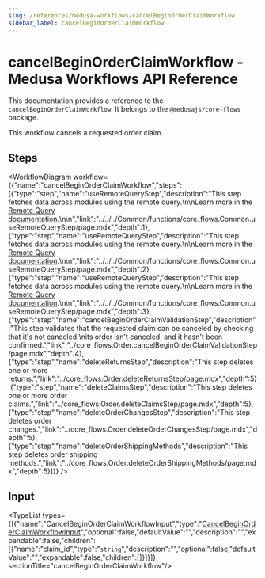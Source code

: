 ```yaml
---
slug: /references/medusa-workflows/cancelBeginOrderClaimWorkflow
sidebar_label: cancelBeginOrderClaimWorkflow
---
```



# cancelBeginOrderClaimWorkflow - Medusa Workflows API Reference

This documentation provides a reference to the `cancelBeginOrderClaimWorkflow`. It belongs to the `@medusajs/core-flows` package.

This workflow cancels a requested order claim.

## Steps

<WorkflowDiagram workflow={{"name":"cancelBeginOrderClaimWorkflow","steps":[{"type":"step","name":"useRemoteQueryStep","description":"This step fetches data across modules using the remote query.\n\nLearn more in the [Remote Query documentation](https://docs.medusajs.com/v2/advanced-development/modules/remote-query).\n\n","link":"../../../Common/functions/core_flows.Common.useRemoteQueryStep/page.mdx","depth":1},{"type":"step","name":"useRemoteQueryStep","description":"This step fetches data across modules using the remote query.\n\nLearn more in the [Remote Query documentation](https://docs.medusajs.com/v2/advanced-development/modules/remote-query).\n\n","link":"../../../Common/functions/core_flows.Common.useRemoteQueryStep/page.mdx","depth":2},{"type":"step","name":"useRemoteQueryStep","description":"This step fetches data across modules using the remote query.\n\nLearn more in the [Remote Query documentation](https://docs.medusajs.com/v2/advanced-development/modules/remote-query).\n\n","link":"../../../Common/functions/core_flows.Common.useRemoteQueryStep/page.mdx","depth":3},{"type":"step","name":"cancelBeginOrderClaimValidationStep","description":"This step validates that the requested claim can be canceled by checking that it's not canceled,\nits order isn't canceled, and it hasn't been confirmed.","link":"../core_flows.Order.cancelBeginOrderClaimValidationStep/page.mdx","depth":4},{"type":"step","name":"deleteReturnsStep","description":"This step deletes one or more returns.","link":"../core_flows.Order.deleteReturnsStep/page.mdx","depth":5},{"type":"step","name":"deleteClaimsStep","description":"This step deletes one or more order claims.","link":"../core_flows.Order.deleteClaimsStep/page.mdx","depth":5},{"type":"step","name":"deleteOrderChangesStep","description":"This step deletes order changes.","link":"../core_flows.Order.deleteOrderChangesStep/page.mdx","depth":5},{"type":"step","name":"deleteOrderShippingMethods","description":"This step deletes order shipping methods.","link":"../core_flows.Order.deleteOrderShippingMethods/page.mdx","depth":5}]}} />

## Input

<TypeList types={[{"name":"CancelBeginOrderClaimWorkflowInput","type":"[CancelBeginOrderClaimWorkflowInput](../../../types/core_flows.CancelBeginOrderClaimWorkflowInput/page.mdx)","optional":false,"defaultValue":"","description":"","expandable":false,"children":[{"name":"claim_id","type":"`string`","description":"","optional":false,"defaultValue":"","expandable":false,"children":[]}]}]}  sectionTitle="cancelBeginOrderClaimWorkflow"/>
